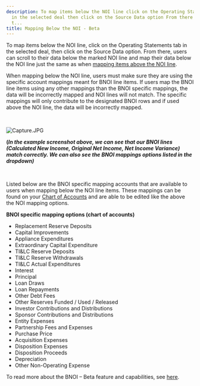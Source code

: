 ```yaml
---
description: To map items below the NOI line click on the Operating Statements tab
  in the selected deal then click on the Source Data option From there users can scroll
  t...
title: Mapping Below the NOI - Beta
---
```


To map items below the NOI line, click on the Operating Statements tab in the selected deal, then click on the Source Data option. From there, users can scroll to their data below the marked NOI line and map their data below the NOI line just the same as when [mapping items above the NOI line](kb://article/zendesk:rediq:360043783112).


When mapping below the NOI line, users must make sure they are using the specific account mappings meant for BNOI line items. If users map the BNOI line items using any other mappings than the BNOI specific mappings, the data will be incorrectly mapped and NOI lines will not match. The specific mappings will only contribute to the designated BNOI rows and if used above the NOI line, the data will be incorrectly mapped.


 


<Frame>
  <img src="/images/rediq/e1f7c915d99738f0a793ffa04df4a4e754bcd341.jpg" alt="Capture.JPG" />
</Frame>


**(*In the example screenshot above, we can see that our BNOI lines (Calculated New Income, Original Net Income, Net Income Variance) match correctly. We can also see the BNOI mappings options listed in the dropdown)***


 


Listed below are the BNOI specific mapping accounts that are available to users when mapping below the NOI line items. These mappings can be found on your [Chart of Accounts](kb://article/zendesk:rediq:360036506651) and are able to be edited like the above the NOI mapping options.


**BNOI specific mapping options (chart of accounts)**


* Replacement Reserve Deposits
* Capital Improvements
* Appliance Expenditures
* Extraordinary Capital Expenditure
* TI&LC Reserve Deposits
* TI&LC Reserve Withdrawals
* TI&LC Actual Expenditures
* Interest
* Principal
* Loan Draws
* Loan Repayments
* Other Debt Fees
* Other Reserves Funded / Used / Released
* Investor Contributions and Distributions
* Sponsor Contributions and Distributions
* Entity Expenses
* Partnership Fees and Expenses
* Purchase Price
* Acquisition Expenses
* Disposition Expenses
* Disposition Proceeds
* Depreciation
* Other Non-Operating Expense


To read more about the BNOI – Beta feature and capabilities, see [here](kb://article/zendesk:rediq:15337174906644).